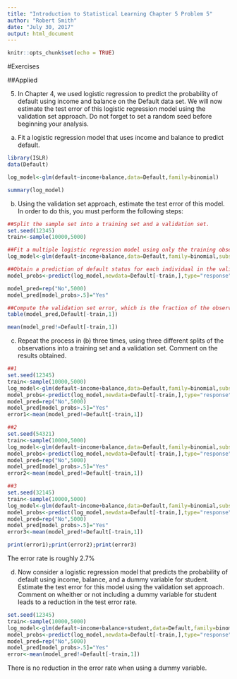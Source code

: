 ```yaml
---
title: "Introduction to Statistical Learning Chapter 5 Problem 5"
author: "Robert Smith"
date: "July 30, 2017"
output: html_document
---
```


```r
knitr::opts_chunk$set(echo = TRUE)
```

#Exercises

##Applied

5. In Chapter 4, we used logistic regression to predict the probability of default using income and balance on the Default data set. We will now estimate the test error of this logistic regression model using the validation set approach. Do not forget to set a random seed before beginning your analysis.

(a) Fit a logistic regression model that uses income and balance to predict default.

```r
library(ISLR)
data(Default)

log_model<-glm(default~income+balance,data=Default,family=binomial)

summary(log_model)
```

(b) Using the validation set approach, estimate the test error of this model. In order to do this, you must perform the following steps:

```r
##Split the sample set into a training set and a validation set.
set.seed(12345)
train<-sample(10000,5000)

##Fit a multiple logistic regression model using only the training observations.
log_model<-glm(default~income+balance,data=Default,family=binomial,subset=train)

##Obtain a prediction of default status for each individual in the validation set by computing the posterior probability of default for that individual, and classifying the individual to the default category if the posterior probability is greater than 0.5.
model_probs<-predict(log_model,newdata=Default[-train,],type="response")

model_pred=rep("No",5000)
model_pred[model_probs>.5]="Yes"

##Compute the validation set error, which is the fraction of the observations in the validation set that are misclassified.
table(model_pred,Default[-train,1])

mean(model_pred!=Default[-train,1])
```

(c) Repeat the process in (b) three times, using three different splits of the observations into a training set and a validation set. Comment on the results obtained.

```r
##1
set.seed(12345)
train<-sample(10000,5000)
log_model<-glm(default~income+balance,data=Default,family=binomial,subset=train)
model_probs<-predict(log_model,newdata=Default[-train,],type="response")
model_pred=rep("No",5000)
model_pred[model_probs>.5]="Yes"
error1<-mean(model_pred!=Default[-train,1])

##2
set.seed(54321)
train<-sample(10000,5000)
log_model<-glm(default~income+balance,data=Default,family=binomial,subset=train)
model_probs<-predict(log_model,newdata=Default[-train,],type="response")
model_pred=rep("No",5000)
model_pred[model_probs>.5]="Yes"
error2<-mean(model_pred!=Default[-train,1])

##3
set.seed(32145)
train<-sample(10000,5000)
log_model<-glm(default~income+balance,data=Default,family=binomial,subset=train)
model_probs<-predict(log_model,newdata=Default[-train,],type="response")
model_pred=rep("No",5000)
model_pred[model_probs>.5]="Yes"
error3<-mean(model_pred!=Default[-train,1])

print(error1);print(error2);print(error3)
```
The error rate is roughly 2.7%

(d) Now consider a logistic regression model that predicts the probability of default using income, balance, and a dummy variable for student. Estimate the test error for this model using the validation set approach. Comment on wheither or not including a dummy variable for student leads to a reduction in the test error rate.

```r
set.seed(12345)
train<-sample(10000,5000)
log_model<-glm(default~income+balance+student,data=Default,family=binomial,subset=train)
model_probs<-predict(log_model,newdata=Default[-train,],type="response")
model_pred=rep("No",5000)
model_pred[model_probs>.5]="Yes"
error<-mean(model_pred!=Default[-train,1])
```
There is no reduction in the error rate when using a dummy variable. 
